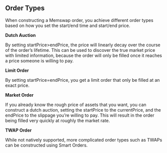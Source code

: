 ## Order Types

When constructing a Memswap order, you achieve different order types based on how you set the start/end time and start/end price.

**Dutch Auction**

By setting startPrice>endPrice, the price will linearly decay over the course of the order’s lifetime. This can be used to discover the true market price with limited information, because the order will only be filled once it reaches a price someone is willing to pay.

**Limit Order**

By setting startPrice=endPrice, you get a limit order that only be filled at an exact price.

**Market Order**

If you already know the rough price of assets that you want, you can construct a dutch auction, setting the startPrice to the currentPrice, and the endPrice to the slippage you’re willing to pay. This will result in the order being filled very quickly at roughly the market rate.

**TWAP Order**

While not natively supported, more complicated order types such as TWAPs can be constructed using Smart Orders.
